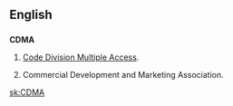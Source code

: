 ==English==
==={{initialism}}===
{{wikipedia|Code division multiple access}}
'''CDMA'''

#{{electronics}} [[Code Division Multiple Access]].
#Commercial Development and Marketing Association.

{{anagrams:en/acdm}}
[[sk:CDMA]]